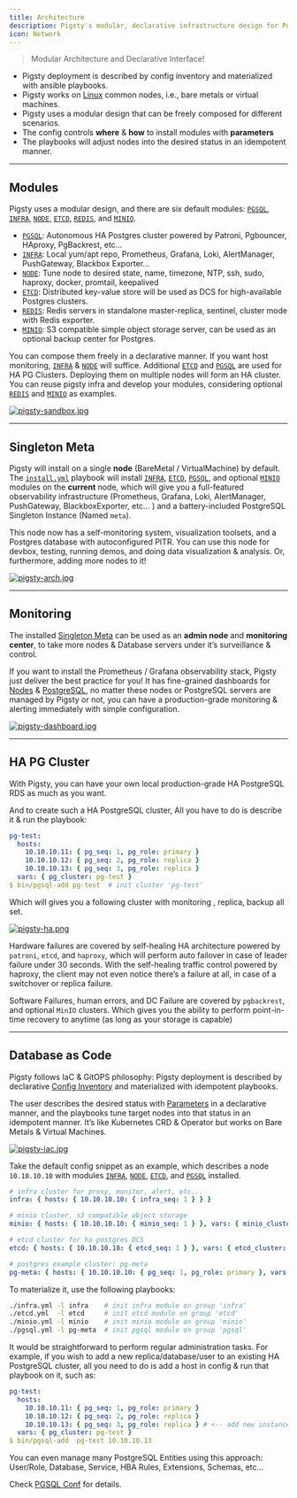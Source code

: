 ```yaml
---
title: Architecture
description: Pigsty's modular, declarative infrastructure design for PostgreSQL
icon: Network
---
```



> Modular Architecture and Declarative Interface!

- Pigsty deployment is described by config inventory and materialized with ansible playbooks.
- Pigsty works on [Linux](/docs/prepare/linux/) common nodes, i.e., bare metals or virtual machines.
- Pigsty uses a modular design that can be freely composed for different scenarios.
- The config controls **where** & **how** to install modules with **parameters**
- The playbooks will adjust nodes into the desired status in an idempotent manner.

------

## Modules

Pigsty uses a modular design, and there are six default modules: [`PGSQL`](/docs/pgsql/), [`INFRA`](/docs/infra/), [`NODE`](/docs/node/), [`ETCD`](/docs/etcd/), [`REDIS`](/docs/redis/), and [`MINIO`](/docs/minio/).

- [`PGSQL`](docs/pgsql/): Autonomous HA Postgres cluster powered by Patroni, Pgbouncer, HAproxy, PgBackrest, etc…
- [`INFRA`](docs/infra/): Local yum/apt repo, Prometheus, Grafana, Loki, AlertManager, PushGateway, Blackbox Exporter…
- [`NODE`](docs/node/): Tune node to desired state, name, timezone, NTP, ssh, sudo, haproxy, docker, promtail, keepalived
- [`ETCD`](docs/etcd/): Distributed key-value store will be used as DCS for high-available Postgres clusters.
- [`REDIS`](docs/redis/): Redis servers in standalone master-replica, sentinel, cluster mode with Redis exporter.
- [`MINIO`](docs/minio/): S3 compatible simple object storage server, can be used as an optional backup center for Postgres.

You can compose them freely in a declarative manner. If you want host monitoring, [`INFRA`](/docs/infra/) & [`NODE`](/docs/node/) will suffice. Additional [`ETCD`](/docs/etcd/) and [`PGSQL`](/docs/pgsql/) are used for HA PG Clusters. Deploying them on multiple nodes will form an HA cluster. You can reuse pigsty infra and develop your modules, considering optional [`REDIS`](/docs/redis/) and [`MINIO`](/docs/minio/) as examples.

[![pigsty-sandbox.jpg](https://pigsty.io/img/pigsty/sandbox.jpg)](/docs/prepare/sandbox)

------

## Singleton Meta

Pigsty will install on a single **node** (BareMetal / VirtualMachine) by default. The [`install.yml`](https://github.com/pgsty/pigsty/blob/main/install.yml) playbook will install [`INFRA`](/docs/infra/), [`ETCD`](/docs/etcd/), [`PGSQL`](/docs/pgsql/), and optional [`MINIO`](/docs/minio/) modules on the **current** node, which will give you a full-featured observability infrastructure (Prometheus, Grafana, Loki, AlertManager, PushGateway, BlackboxExporter, etc… ) and a battery-included PostgreSQL Singleton Instance (Named `meta`).

This node now has a self-monitoring system, visualization toolsets, and a Postgres database with autoconfigured PITR. You can use this node for devbox, testing, running demos, and doing data visualization & analysis. Or, furthermore, adding more nodes to it!

[![pigsty-arch.jpg](https://pigsty.io/img/pigsty/arch.jpg)](/docs/infra/)

------

## Monitoring

The installed [Singleton Meta](/docs/intro/arch#singleton-meta) can be used as an **admin node** and **monitoring center**, to take more nodes & Database servers under it’s surveillance & control.

If you want to install the Prometheus / Grafana observability stack, Pigsty just deliver the best practice for you! It has fine-grained dashboards for [Nodes](https://demo.pigsty.io/d/node-overview) & [PostgreSQL](https://demo.pigsty.io/d/pgsql-overview), no matter these nodes or PostgreSQL servers are managed by Pigsty or not, you can have a production-grade monitoring & alerting immediately with simple configuration.

[![pigsty-dashboard.jpg](https://pigsty.io/img/pigsty/dashboard.jpg)](/docs/pgsql/dashboard/)

------

## HA PG Cluster

With Pigsty, you can have your own local production-grade HA PostgreSQL RDS as much as you want.

And to create such a HA PostgreSQL cluster, All you have to do is describe it & run the playbook:

```yaml
pg-test:
  hosts:
    10.10.10.11: { pg_seq: 1, pg_role: primary }
    10.10.10.12: { pg_seq: 2, pg_role: replica }
    10.10.10.13: { pg_seq: 3, pg_role: replica }
  vars: { pg_cluster: pg-test }
$ bin/pgsql-add pg-test  # init cluster 'pg-test'
```

Which will gives you a following cluster with monitoring , replica, backup all set.

[![pigsty-ha.png](https://pigsty.io/img/pigsty/ha.png)](/docs/feat/ha)

Hardware failures are covered by self-healing HA architecture powered by `patroni`, `etcd`, and `haproxy`, which will perform auto failover in case of leader failure under 30 seconds. With the self-healing traffic control powered by haproxy, the client may not even notice there’s a failure at all, in case of a switchover or replica failure.

Software Failures, human errors, and DC Failure are covered by `pgbackrest`, and optional `MinIO` clusters. Which gives you the ability to perform point-in-time recovery to anytime (as long as your storage is capable)

------

## Database as Code

Pigsty follows IaC & GitOPS philosophy: Pigsty deployment is described by declarative [Config Inventory](/docs/config/inventory) and materialized with idempotent playbooks.

The user describes the desired status with [Parameters](/docs/reference/param/) in a declarative manner, and the playbooks tune target nodes into that status in an idempotent manner. It’s like Kubernetes CRD & Operator but works on Bare Metals & Virtual Machines.

[![pigsty-iac.jpg](https://pigsty.io/img/pigsty/iac.jpg)](/docs/feat/iac)

Take the default config snippet as an example, which describes a node `10.10.10.10` with modules [`INFRA`](/docs/infra/), [`NODE`](/docs/node/), [`ETCD`](/docs/etcd/), and [`PGSQL`](/docs/pgsql/) installed.

```yaml
# infra cluster for proxy, monitor, alert, etc...
infra: { hosts: { 10.10.10.10: { infra_seq: 1 } } }

# minio cluster, s3 compatible object storage
minio: { hosts: { 10.10.10.10: { minio_seq: 1 } }, vars: { minio_cluster: minio } }

# etcd cluster for ha postgres DCS
etcd: { hosts: { 10.10.10.10: { etcd_seq: 1 } }, vars: { etcd_cluster: etcd } }

# postgres example cluster: pg-meta
pg-meta: { hosts: { 10.10.10.10: { pg_seq: 1, pg_role: primary }, vars: { pg_cluster: pg-meta } }
```

To materialize it, use the following playbooks:

```bash
./infra.yml -l infra    # init infra module on group 'infra'
./etcd.yml  -l etcd     # init etcd module on group 'etcd'
./minio.yml -l minio    # init minio module on group 'minio'
./pgsql.yml -l pg-meta  # init pgsql module on group 'pgsql'
```

It would be straightforward to perform regular administration tasks. For example, if you wish to add a new replica/database/user to an existing HA PostgreSQL cluster, all you need to do is add a host in config & run that playbook on it, such as:

```yaml
pg-test:
  hosts:
    10.10.10.11: { pg_seq: 1, pg_role: primary }
    10.10.10.12: { pg_seq: 2, pg_role: replica }
    10.10.10.13: { pg_seq: 3, pg_role: replica } # <-- add new instance
  vars: { pg_cluster: pg-test }
$ bin/pgsql-add  pg-test 10.10.10.13
```

You can even manage many PostgreSQL Entities using this approach: User/Role, Database, Service, HBA Rules, Extensions, Schemas, etc…

Check [PGSQL Conf](/docs/pgsql/conf) for details.